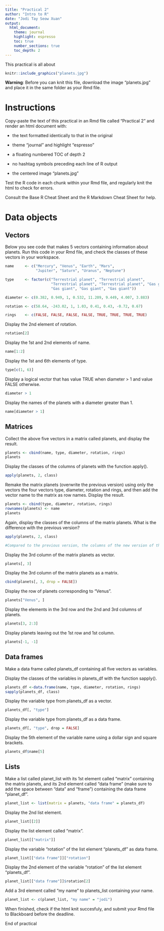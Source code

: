 ```yaml
---
title: "Practical 2"
author: "Intro to R"
date: "Jodi Tay Seow Xuan"
output: 
  html_document:
    theme: journal
    highlight: espresso
    toc: true
    number_sections: true
    toc_depth: 2
---
```


This practical is all about

```r
knitr::include_graphics("planets.jpg")
```

**Warning**: Before you can knit this file, download the image “planets.jpg” and place it in the same folder as your Rmd file.

# **Instructions**
Copy-paste the text of this practical in an Rmd file called “Practical 2” and render an html document with:

+ the text formatted identically to that in the original

+ theme “journal” and highlight “espresso”

+ a floating numbered TOC of depth 2

+ no hashtag symbols preceding each line of R output

+ the centered image “planets.jpg”

Test the R code in each chunk within your Rmd file, and regularly knit the html to check for errors.

Consult the Base R Cheat Sheet and the R Markdown Cheat Sheet for help.

# **Data objects**
## **Vectors**
Below you see code that makes 5 vectors containing information about planets. Run this code in your Rmd file, and check the classes of these vectors in your workspace.

```r
name     <- c("Mercury", "Venus", "Earth", "Mars", 
              "Jupiter", "Saturn", "Uranus", "Neptune")

type     <- factor(c("Terrestrial planet", "Terrestrial planet", 
                     "Terrestrial planet", "Terrestrial planet", "Gas giant", 
                     "Gas giant", "Gas giant", "Gas giant"))

diameter <- c(0.382, 0.949, 1, 0.532, 11.209, 9.449, 4.007, 3.883)

rotation <- c(58.64, -243.02, 1, 1.03, 0.41, 0.43, -0.72, 0.67)

rings    <- c(FALSE, FALSE, FALSE, FALSE, TRUE, TRUE, TRUE, TRUE)
```

Display the 2nd element of rotation.

```r
rotation[2]
```

Display the 1st and 2nd elements of name.

```r
name[1:2]
```

Display the 1st and 6th elements of type.

```r
type[c(1, 6)]
```

Display a logical vector that has value TRUE when diameter > 1 and value FALSE otherwise.

```r
diameter > 1
```

Display the names of the planets with a diameter greater than 1.

```r
name[diameter > 1]
```

## **Matrices**
Collect the above five vectors in a matrix called planets, and display the result.

```r
planets <- cbind(name, type, diameter, rotation, rings)
planets
```

Display the classes of the columns of planets with the function apply().

```r
apply(planets, 2, class)
```

Remake the matrix planets (overwrite the previous version) using only the vectors the four vectors type, diameter, rotation and rings, and then add the vector name to the matrix as row names. Display the result.

```r
planets <- cbind(type, diameter, rotation, rings)
rownames(planets) <- name
planets
```

Again, display the classes of the columns of the matrix planets. What is the difference with the previous version?

```r
apply(planets, 2, class)

#Compared to the previous version, the columns of the new version of the matrix planets all have a numeric class instead of a character class.
```

Display the 3rd column of the matrix planets as vector.

```r
planets[, 3]
```

Display the 3rd column of the matrix planets as a matrix.

```r
cbind(planets[, 3, drop = FALSE])
```

Display the row of planets corresponding to “Venus”.

```r
planets["Venus", ]
```

Display the elements in the 3rd row and the 2nd and 3rd columns of planets.

```r
planets[3, 2:3]
```

Display planets leaving out the 1st row and 1st column.

```r
planets[-1, -1]
```

## **Data frames**
Make a data frame called planets_df containing all five vectors as variables.

Display the classes of the variables in planets_df with the function sapply().

```r
planets_df <-data.frame(name, type, diameter, rotation, rings)
sapply(planets_df, class)
```

Display the variable type from planets_df as a vector.

```r
planets_df[, "type"]
```

Display the variable type from planets_df as a data frame.

```r
planets_df[, "type", drop = FALSE]
```

Display the 5th element of the variable name using a dollar sign and square brackets.

```r
planets_df$name[5]
```

## **Lists**
Make a list called planet_list with its 1st element called “matrix” containing the matrix planets, and its 2nd element called “data frame” (make sure to add the space between “data” and “frame”) containing the data frame “planet_df”.

```r
planet_list <- list(matrix = planets, "data frame" = planets_df)
```

Display the 2nd list element.

```r
planet_list[[2]]
```

Display the list element called “matrix”.

```r
planet_list[["matrix"]]
```

Display the variable “rotation” of the list element “planets_df” as data frame.

```r
planet_list[["data frame"]]["rotation"]
```

Display the 2nd element of the variable “rotation” of the list element “planets_df”.

```r
planet_list[["data frame"]]$rotation[2]
```

Add a 3rd element called “my name” to planets_list containing your name.

```r
planet_list <- c(planet_list, "my name" = "jodi")
```

When finished, check if the html knit succesfuly, and submit your Rmd file to Blackboard before the deadline.

End of practical
